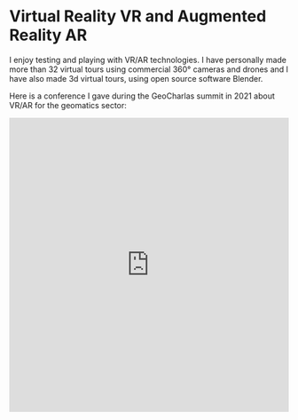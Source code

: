 
# Virtual Reality VR and Augmented Reality AR

I enjoy testing and playing with VR/AR technologies. I have personally made more than 32 virtual tours using commercial 360° cameras and drones and I have also made 3d virtual tours, using open source software Blender.

Here is a conference I gave during the GeoCharlas summit in 2021 about VR/AR for the geomatics sector:

<Bleed>
  <iframe
    width="100%"
    height="530"
    src="https://www.youtube.com/embed/WY7K7NAiJT4"
    frameborder="0"
    allow="accelerometer; autoplay; clipboard-write; encrypted-media; gyroscope; picture-in-picture"
    allowfullscreen
  /></Bleed>

Here is a sample of a VR 3d tour I made for a metropolitan garbage trucks logistics center (you can rotate and look around during the 360° video):

<Bleed>
  <iframe
    width="100%"
    height="530"
    src="https://www.youtube.com/embed/qvcesl0O_UM"
    frameborder="0"
    allow="accelerometer; autoplay; clipboard-write; encrypted-media; gyroscope; picture-in-picture"
    allowfullscreen
  />
</Bleed>

More experiments run for terrain elevations and DEM formats in VR/AR:

<Bleed>
  <iframe
    width="100%"
    height="530"
    src="https://www.youtube.com/embed/BK2UmhOlqCQ"
    frameborder="0"
    allow="accelerometer; autoplay; clipboard-write; encrypted-media; gyroscope; picture-in-picture"
    allowfullscreen
  />
</Bleed>

See some of the VR tours I've made over the years: [Virtual Tours]("https://kuula.co/profile/PantallaVerde/collections")
